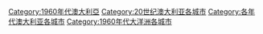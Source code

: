 
[[Category:1960年代澳大利亞|Category:1960年代澳大利亞]]
[[Category:20世纪澳大利亚各城市|Category:20世纪澳大利亚各城市]]
[[Category:各年代澳大利亚各城市|Category:各年代澳大利亚各城市]]
[[Category:1960年代大洋洲各城市|Category:1960年代大洋洲各城市]]